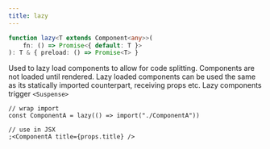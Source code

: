 ```yaml
---
title: lazy
---
```


```ts
function lazy<T extends Component<any>>(
	fn: () => Promise<{ default: T }>
): T & { preload: () => Promise<T> }
```

Used to lazy load components to allow for code splitting. 
Components are not loaded until rendered. 
Lazy loaded components can be used the same as its statically imported counterpart, receiving props etc. 
Lazy components trigger `<Suspense>`

```tsx
// wrap import
const ComponentA = lazy(() => import("./ComponentA"))

// use in JSX
;<ComponentA title={props.title} />
```
